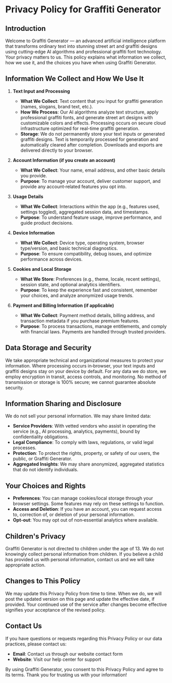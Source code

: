 # Privacy Policy for Graffiti Generator

## Introduction

Welcome to Graffiti Generator — an advanced artificial intelligence platform that transforms ordinary text into stunning street art and graffiti designs using cutting-edge AI algorithms and professional graffiti font technology. Your privacy matters to us. This policy explains what information we collect, how we use it, and the choices you have when using Graffiti Generator.

## Information We Collect and How We Use It

1. **Text Input and Processing**

   - **What We Collect**: Text content that you input for graffiti generation (names, slogans, brand text, etc.).
   - **How We Process**: Our AI algorithms analyze text structure, apply professional graffiti fonts, and generate street art designs with customizable colors and effects. Processing occurs on secure cloud infrastructure optimized for real-time graffiti generation.
   - **Storage**: We do not permanently store your text inputs or generated graffiti designs. Text is temporarily processed for generation and automatically cleared after completion. Downloads and exports are delivered directly to your browser.

2. **Account Information (if you create an account)**

   - **What We Collect**: Your name, email address, and other basic details you provide.
   - **Purpose**: To manage your account, deliver customer support, and provide any account‑related features you opt into.

3. **Usage Details**

   - **What We Collect**: Interactions within the app (e.g., features used, settings toggled), aggregated session data, and timestamps.
   - **Purpose**: To understand feature usage, improve performance, and guide product decisions.

4. **Device Information**

   - **What We Collect**: Device type, operating system, browser type/version, and basic technical diagnostics.
   - **Purpose**: To ensure compatibility, debug issues, and optimize performance across devices.

5. **Cookies and Local Storage**

   - **What We Store**: Preferences (e.g., theme, locale, recent settings), session state, and optional analytics identifiers.
   - **Purpose**: To keep the experience fast and consistent, remember your choices, and analyze anonymized usage trends.

6. **Payment and Billing Information (if applicable)**

   - **What We Collect**: Payment method details, billing address, and transaction metadata if you purchase premium features.
   - **Purpose**: To process transactions, manage entitlements, and comply with financial laws. Payments are handled through trusted providers.

## Data Storage and Security

We take appropriate technical and organizational measures to protect your information. Where processing occurs in‑browser, your text inputs and graffiti designs stay on your device by default. For any data we do store, we employ encryption in transit, access controls, and monitoring. No method of transmission or storage is 100% secure; we cannot guarantee absolute security.

## Information Sharing and Disclosure

We do not sell your personal information. We may share limited data:

- **Service Providers**: With vetted vendors who assist in operating the service (e.g., AI processing, analytics, payments), bound by confidentiality obligations.
- **Legal Compliance**: To comply with laws, regulations, or valid legal processes.
- **Protection**: To protect the rights, property, or safety of our users, the public, or Graffiti Generator.
- **Aggregated Insights**: We may share anonymized, aggregated statistics that do not identify individuals.

## Your Choices and Rights

- **Preferences**: You can manage cookies/local storage through your browser settings. Some features may rely on these settings to function.
- **Access and Deletion**: If you have an account, you can request access to, correction of, or deletion of your personal information.
- **Opt‑out**: You may opt out of non‑essential analytics where available.

## Children's Privacy

Graffiti Generator is not directed to children under the age of 13. We do not knowingly collect personal information from children. If you believe a child has provided us with personal information, contact us and we will take appropriate action.

## Changes to This Policy

We may update this Privacy Policy from time to time. When we do, we will post the updated version on this page and update the effective date, if provided. Your continued use of the service after changes become effective signifies your acceptance of the revised policy.

## Contact Us

If you have questions or requests regarding this Privacy Policy or our data practices, please contact us:

- **Email**: Contact us through our website contact form
- **Website**: Visit our help center for support

By using Graffiti Generator, you consent to this Privacy Policy and agree to its terms. Thank you for trusting us with your information!